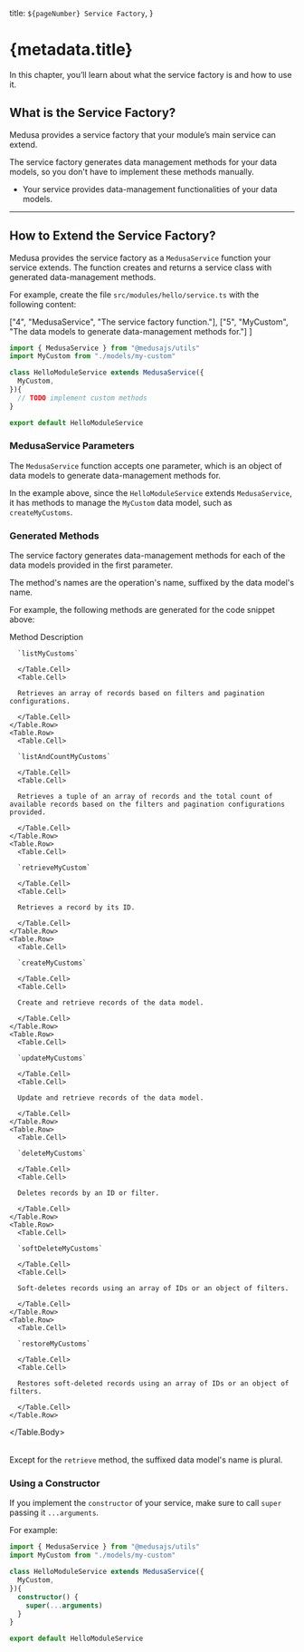 
  title: `${pageNumber} Service Factory`,
}

# {metadata.title}

In this chapter, you’ll learn about what the service factory is and how to use it.

## What is the Service Factory?

Medusa provides a service factory that your module’s main service can extend.

The service factory generates data management methods for your data models, so you don't have to implement these methods manually.

<Note title="Extend the service factory when" type="success">

- Your service provides data-management functionalities of your data models.

</Note>

---

## How to Extend the Service Factory?

Medusa provides the service factory as a `MedusaService` function your service extends. The function creates and returns a service class with generated data-management methods.

For example, create the file `src/modules/hello/service.ts` with the following content:

  ["4", "MedusaService", "The service factory function."],
  ["5", "MyCustom", "The data models to generate data-management methods for."]
]

```ts title="src/modules/hello/service.ts" highlights={highlights}
import { MedusaService } from "@medusajs/utils"
import MyCustom from "./models/my-custom"

class HelloModuleService extends MedusaService({
  MyCustom,
}){
  // TODO implement custom methods
}

export default HelloModuleService
```

### MedusaService Parameters

The `MedusaService` function accepts one parameter, which is an object of data models to generate data-management methods for.

In the example above, since the `HelloModuleService` extends `MedusaService`, it has methods to manage the `MyCustom` data model, such as `createMyCustoms`.

### Generated Methods

The service factory generates data-management methods for each of the data models provided in the first parameter.

The method's names are the operation's name, suffixed by the data model's name.

For example, the following methods are generated for the code snippet above:

<Table>
  <Table.Header>
    <Table.Row>
      <Table.HeaderCell>Method</Table.HeaderCell>
      <Table.HeaderCell>Description</Table.HeaderCell>
    </Table.Row>
  </Table.Header>
  <Table.Body>
    <Table.Row>
      <Table.Cell>
      
      `listMyCustoms`

      </Table.Cell>
      <Table.Cell>
      
      Retrieves an array of records based on filters and pagination configurations.

      </Table.Cell>
    </Table.Row>
    <Table.Row>
      <Table.Cell>
      
      `listAndCountMyCustoms`

      </Table.Cell>
      <Table.Cell>
      
      Retrieves a tuple of an array of records and the total count of available records based on the filters and pagination configurations provided.

      </Table.Cell>
    </Table.Row>
    <Table.Row>
      <Table.Cell>
      
      `retrieveMyCustom`

      </Table.Cell>
      <Table.Cell>
      
      Retrieves a record by its ID.

      </Table.Cell>
    </Table.Row>
    <Table.Row>
      <Table.Cell>
      
      `createMyCustoms`

      </Table.Cell>
      <Table.Cell>
      
      Create and retrieve records of the data model.

      </Table.Cell>
    </Table.Row>
    <Table.Row>
      <Table.Cell>
      
      `updateMyCustoms`

      </Table.Cell>
      <Table.Cell>
      
      Update and retrieve records of the data model.

      </Table.Cell>
    </Table.Row>
    <Table.Row>
      <Table.Cell>
      
      `deleteMyCustoms`

      </Table.Cell>
      <Table.Cell>
      
      Deletes records by an ID or filter.

      </Table.Cell>
    </Table.Row>
    <Table.Row>
      <Table.Cell>
      
      `softDeleteMyCustoms`

      </Table.Cell>
      <Table.Cell>
      
      Soft-deletes records using an array of IDs or an object of filters.

      </Table.Cell>
    </Table.Row>
    <Table.Row>
      <Table.Cell>
      
      `restoreMyCustoms`

      </Table.Cell>
      <Table.Cell>
      
      Restores soft-deleted records using an array of IDs or an object of filters.

      </Table.Cell>
    </Table.Row>
  </Table.Body>
</Table>

<Note>

Except for the `retrieve` method, the suffixed data model's name is plural.

</Note>

### Using a Constructor

If you implement the `constructor` of your service, make sure to call `super` passing it `...arguments`.

For example:

```ts highlights={[["8"]]}
import { MedusaService } from "@medusajs/utils"
import MyCustom from "./models/my-custom"

class HelloModuleService extends MedusaService({
  MyCustom,
}){
  constructor() {
    super(...arguments)
  }
}

export default HelloModuleService
```